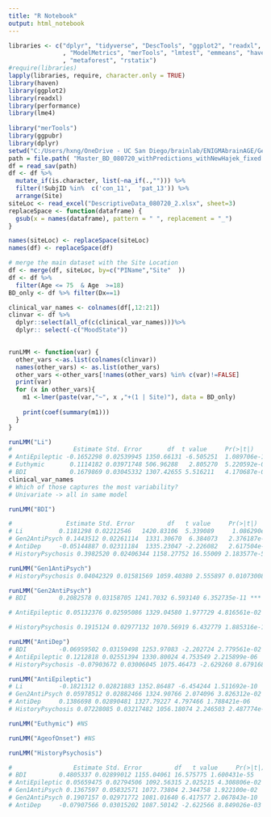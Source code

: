```yaml
---
title: "R Notebook"
output: html_notebook
--- 
```

```r

libraries <- c("dplyr", "tidyverse", "DescTools", "ggplot2", "readxl", "lme4"
               , "ModelMetrics", "merTools", "lmtest", "emmeans", "haven", "lmerTest"
               , "metaforest", "rstatix")
#require(libraries)
lapply(libraries, require, character.only = TRUE)
library(haven) 
library(ggplot2)
library(readxl) 
library(performance)
library(lme4)
 
library("merTools")
library(ggpubr) 
library(dplyr)
setwd("C:/Users/hxng/OneDrive - UC San Diego/brainlab/ENIGMAbrainAGE/General")
path = file.path( "Master_BD_080720_withPredictions_withNewHajek_fixed.sav")
df = read_sav(path)
df <- df %>% 
  mutate_if(is.character, list(~na_if(.,""))) %>%
  filter(!SubjID %in%  c('con_11',  'pat_13')) %>%
  arrange(Site) 
siteLoc <- read_excel("DescriptiveData_080720_2.xlsx", sheet=3)
replaceSpace <- function(dataframe) {
  gsub(x = names(dataframe), pattern = " ", replacement = "_") 
} 

names(siteLoc) <- replaceSpace(siteLoc)
names(df) <- replaceSpace(df) 

# merge the main dataset with the Site Location
df <- merge(df, siteLoc, by=c("PIName","Site"  )) 
df <- df %>% 
  filter(Age <= 75  & Age  >=18) 
BD_only <- df %>% filter(Dx==1) 

clinical_var_names <- colnames(df[,12:21])
clinvar <- df %>% 
  dplyr::select(all_of(c(clinical_var_names)))%>%
  dplyr:: select(-c("MoodState"))  

 
runLMM <- function(var) {
  other_vars <-as.list(colnames(clinvar))
  names(other_vars) <- as.list(other_vars)
  other_vars <-other_vars[!names(other_vars) %in% c(var)!=FALSE]
  print(var)
  for (x in other_vars){  
    m1 <-lmer(paste(var,"~", x ,"+(1 | Site)"), data = BD_only)
    
    print(coef(summary(m1)))
  } 
}

runLMM("Li") 
#                 Estimate Std. Error       df  t value     Pr(>|t|)
# AntiEpileptic -0.1652298 0.02539945 1350.66131 -6.505251  1.089706e-10
# Euthymic       0.1114182 0.03971748 506.96288   2.805270  5.220592e-03
# BDI            0.1679869 0.03045332 1307.42655 5.516211   4.170687e-08
clinical_var_names
# Which of those captures the most variability?
# Univariate -> all in same model 
```

```r
runLMM("BDI")

#               Estimate Std. Error         df   t value     Pr(>|t|) 
# Li          0.1181298 0.02212546   1420.83106  5.339089     1.086290e-07
# Gen2AntiPsych 0.1443512 0.02261114  1331.30670  6.384073   2.376187e-10
# AntiDep     -0.05144887 0.02311184  1335.23047 -2.226082   2.617504e-02
# HistoryPsychosis 0.3982520 0.02406344 1158.27752 16.55009 2.183577e-55

```



```r
runLMM("Gen1AntiPsych")
# HistoryPsychosis 0.04042329 0.01581569 1059.40380 2.555897 0.01073008

```
```r
runLMM("Gen2AntiPsych")
# BDI         0.2082578 0.03158705 1241.7032 6.593140 6.352735e-11 ***

# AntiEpileptic 0.05132376 0.02595086 1329.04580 1.977729 4.816561e-02 **

# HistoryPsychosis 0.1915124 0.02977132 1070.56919 6.432779 1.885316e-10 ***

```

```r
runLMM("AntiDep")
# BDI         -0.06959502 0.03159498 1253.97083 -2.202724 2.779561e-02
# AntiEpileptic 0.1212818 0.02551394 1330.80024 4.753549 2.215899e-06
# HistoryPsychosis -0.07903672 0.03006045 1075.46473 -2.629260 8.679168e-03

```

```r
runLMM("AntiEpileptic")
# Li          -0.1821312 0.02821883 1352.86487 -6.454244 1.511692e-10
# Gen2AntiPsych 0.05978512 0.02882466 1324.90766 2.074096 3.826312e-02
# AntiDep     0.1386698 0.02890481 1327.79227 4.797466 1.788421e-06
# HistoryPsychosis 0.07228085 0.03217482 1056.18074 2.246503 2.487774e-02

```

```r
runLMM("Euthymic") #NS
```

```r
runLMM("AgeofOnset") #NS
```
```r
runLMM("HistoryPsychosis")

#                 Estimate Std. Error         df   t value     Pr(>|t|)
# BDI         0.4805337 0.02899012 1155.04061 16.575775 1.600431e-55
# AntiEpileptic 0.05659475 0.02794506 1092.56315 2.025215 4.308806e-02
# Gen1AntiPsych 0.1367597 0.05832571 1072.73804 2.344758 1.922100e-02
# Gen2AntiPsych 0.1907157 0.02971772 1081.01640 6.417577 2.067843e-10
# AntiDep     -0.07907566 0.03015202 1087.50142 -2.622566 8.849026e-03
```